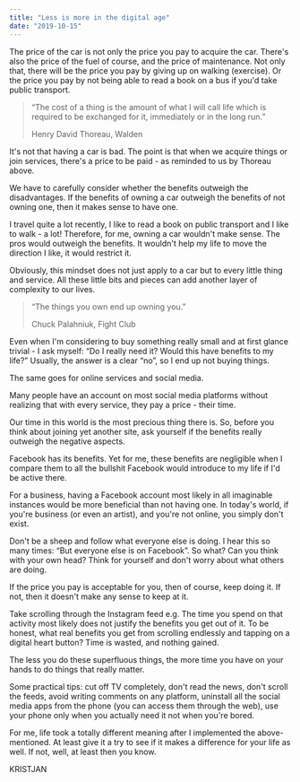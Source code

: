 ```yaml
---
title: "Less is more in the digital age"
date: "2019-10-15"
---
```


The price of the car is not only the price you pay to acquire the car. There's also the price of the fuel of course, and the price of maintenance. Not only that, there will be the price you pay by giving up on walking (exercise). Or the price you pay by not being able to read a book on a bus if you'd take public transport.

> “The cost of a thing is the amount of what I will call life which is required to be exchanged for it, immediately or in the long run.”
> 
> Henry David Thoreau, Walden

It's not that having a car is bad. The point is that when we acquire things or join services, there's a price to be paid - as reminded to us by Thoreau above.

We have to carefully consider whether the benefits outweigh the disadvantages. If the benefits of owning a car outweigh the benefits of not owning one, then it makes sense to have one.

I travel quite a lot recently, I like to read a book on public transport and I like to walk - a lot! Therefore, for me, owning a car wouldn't make sense. The pros would outweigh the benefits. It wouldn't help my life to move the direction I like, it would restrict it.

Obviously, this mindset does not just apply to a car but to every little thing and service. All these little bits and pieces can add another layer of complexity to our lives.

> “The things you own end up owning you.”
> 
> Chuck Palahniuk, Fight Club

Even when I'm considering to buy something really small and at first glance trivial - I ask myself: “Do I really need it? Would this have benefits to my life?” Usually, the answer is a clear “no”, so I end up not buying things.

The same goes for online services and social media.

Many people have an account on most social media platforms without realizing that with every service, they pay a price - their time.

Our time in this world is the most precious thing there is. So, before you think about joining yet another site, ask yourself if the benefits really outweigh the negative aspects.

Facebook has its benefits. Yet for me, these benefits are negligible when I compare them to all the bullshit Facebook would introduce to my life if I'd be active there.

For a business, having a Facebook account most likely in all imaginable instances would be more beneficial than not having one. In today's world, if you're business (or even an artist), and you're not online, you simply don't exist.

Don't be a sheep and follow what everyone else is doing. I hear this so many times: “But everyone else is on Facebook”. So what? Can you think with your own head? Think for yourself and don't worry about what others are doing.

If the price you pay is acceptable for you, then of course, keep doing it. If not, then it doesn't make any sense to keep at it.

Take scrolling through the Instagram feed e.g. The time you spend on that activity most likely does not justify the benefits you get out of it. To be honest, what real benefits you get from scrolling endlessly and tapping on a digital heart button? Time is wasted, and nothing gained.

The less you do these superfluous things, the more time you have on your hands to do things that really matter.

Some practical tips: cut off TV completely, don't read the news, don't scroll the feeds, avoid writing comments on any platform, uninstall all the social media apps from the phone (you can access them through the web), use your phone only when you actually need it not when you're bored.

For me, life took a totally different meaning after I implemented the above-mentioned. At least give it a try to see if it makes a difference for your life as well. If not, well, at least then you know.

KRISTJAN
